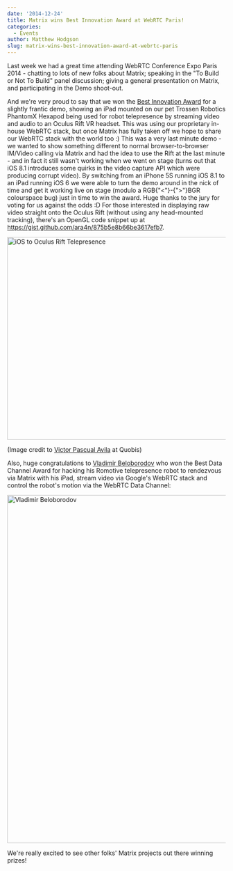 ```yaml
---
date: '2014-12-24'
title: Matrix wins Best Innovation Award at WebRTC Paris!
categories:
  - Events
author: Matthew Hodgson
slug: matrix-wins-best-innovation-award-at-webrtc-paris
---
```


Last week we had a great time attending WebRTC Conference Expo Paris 2014 - chatting to lots of new folks about Matrix; speaking in the "To Build or Not To Build" panel discussion; giving a general presentation on Matrix, and participating in the Demo shoot-out.

And we're very proud to say that we won the <a href="http://blog.uppersideconferences.com/award-winners-webrtc-2014-conference-expo/">Best Innovation Award</a> for a slightly frantic demo, showing an iPad mounted on our pet Trossen Robotics PhantomX Hexapod being used for robot telepresence by streaming video and audio to an Oculus Rift VR headset.  This was using our proprietary in-house WebRTC stack, but once Matrix has fully taken off we hope to share our WebRTC stack with the world too :)  This was a very last minute demo - we wanted to show something different to normal browser-to-browser IM/Video calling via Matrix and had the idea to use the Rift at the last minute - and in fact it still wasn't working when we went on stage (turns out that iOS 8.1 introduces some quirks in the video capture API which were producing corrupt video).  By switching from an iPhone 5S running iOS 8.1 to an iPad running iOS 6 we were able to turn the demo around in the nick of time and get it working live on stage (modulo a RGB{"<"}-{">"}BGR colourspace bug) just in time to win the award.  Huge thanks to the jury for voting for us against the odds :D  For those interested in displaying raw video straight onto the Oculus Rift (without using any head-mounted tracking), there's an OpenGL code snippet up at <a href="https://gist.github.com/ara4n/875b5e8b66be3617efb7">https://gist.github.com/ara4n/875b5e8b66be3617efb7</a>.

<a href="http://matrix.org/blog/wp-content/uploads/2014/12/oculus.jpg"><img src="http://matrix.org/blog/wp-content/uploads/2014/12/oculus-1024x764.jpg" alt="iOS to Oculus Rift Telepresence" width="625" height="466" class="aligncenter size-large wp-image-262" /></a>

(Image credit to <a href="https://twitter.com/victorpascual/status/545247282212667393">Victor Pascual Avila</a> at Quobis)

Also, huge congratulations to <a href="https://twitter.com/VladimirTechMan/status/545550432542916608">Vladimir Beloborodov</a> who won the Best Data Channel Award for hacking his Romotive telepresence robot to rendezvous via Matrix with his iPad, stream video via Google's WebRTC stack and control the robot's motion via the WebRTC Data Channel:

<a href="http://matrix.org/blog/wp-content/uploads/2014/12/vladimir.jpg"><img src="http://matrix.org/blog/wp-content/uploads/2014/12/vladimir.jpg" alt="Vladimir Beloborodov" width="600" height="800" class="aligncenter size-full wp-image-263" /></a>

We're really excited to see other folks' Matrix projects out there winning prizes!